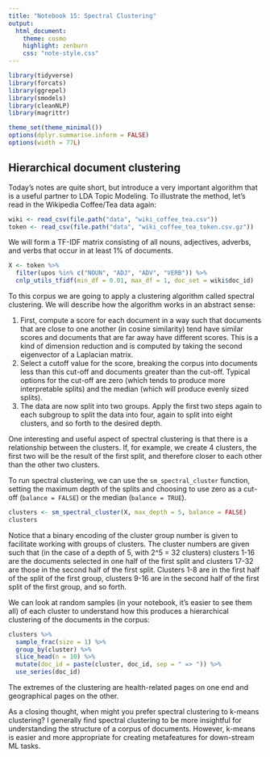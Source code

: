 ```yaml
---
title: "Notebook 15: Spectral Clustering"
output:
  html_document:
    theme: cosmo
    highlight: zenburn
    css: "note-style.css"
---
```


```r
library(tidyverse)
library(forcats)
library(ggrepel)
library(smodels)
library(cleanNLP)
library(magrittr)

theme_set(theme_minimal())
options(dplyr.summarise.inform = FALSE)
options(width = 77L)
```

## Hierarchical document clustering

Today's notes are quite short, but introduce a very important algorithm that
is a useful partner to LDA Topic Modeling. To illustrate the method, let's
read in the Wikipedia Coffee/Tea data again:

```r
wiki <- read_csv(file.path("data", "wiki_coffee_tea.csv"))
token <- read_csv(file.path("data", "wiki_coffee_tea_token.csv.gz"))
```

We will form a TF-IDF matrix consisting of all nouns, adjectives, adverbs,
and verbs that occur in at least 1% of documents.

```r
X <- token %>%
  filter(upos %in% c("NOUN", "ADJ", "ADV", "VERB")) %>%
  cnlp_utils_tfidf(min_df = 0.01, max_df = 1, doc_set = wiki$doc_id)
```

To this corpus we are going to apply a clustering algorithm called
spectral clustering. We will describe how the algorithm works in an abstract
sense:

1. First, compute a score for each document in a way such that documents that
are close to one another (in cosine similarity) tend have similar scores and
documents that are far away have different scores. This is a kind of
dimension reduction and is computed by taking the second eigenvector of a
Laplacian matrix.
2. Select a cutoff value for the score, breaking the corpus into documents
less than this cut-off and documents greater than the cut-off. Typical options
for the cut-off are zero (which tends to produce more interpretable splits)
and the median (which will produce evenly sized splits).
3. The data are now split into two groups. Apply the first two steps again to
each subgroup to split the data into four, again to split into eight clusters,
and so forth to the desired depth.

One interesting and useful aspect of spectral clustering is that there is a
relationship between the clusters. If, for example, we create 4 clusters, the
first two will be the result of the first split, and therefore closer to
each other than the other two clusters.

To run spectral clustering, we can use the `sm_spectral_cluster` function,
setting the maximum depth of the splits and choosing to use zero as a cut-off
(`balance = FALSE`) or the median (`balance = TRUE`).

```r
clusters <- sm_spectral_cluster(X, max_depth = 5, balance = FALSE)
clusters
```

Notice that a binary encoding of the cluster group number is given to
facilitate working with groups of clusters. The cluster numbers are given such
that (in the case of a depth of 5, with 2^5 = 32 clusters) clusters 1-16 are the
documents selected in one half of the first split and clusters 17-32 are those
in the second half of the first split. Clusters 1-8 are in the first half of the
split of the first group, clusters 9-16 are in the second half of the
first split of the first group, and so forth.

We can look at random samples (in your notebook, it's easier to see them all)
of each cluster to understand how this produces a hierarchical clustering of
the documents in the corpus:

```r
clusters %>%
  sample_frac(size = 1) %>%
  group_by(cluster) %>%
  slice_head(n = 10) %>%
  mutate(doc_id = paste(cluster, doc_id, sep = " => ")) %>%
  use_series(doc_id)
```

The extremes of the clustering are health-related pages on one end and
geographical pages on the other.

As a closing thought, when might you prefer spectral clustering to k-means
clustering? I generally find spectral clustering to be more insightful for
understanding the structure of a corpus of documents. However, k-means is
easier and more appropriate for creating metafeatures for down-stream ML
tasks.
